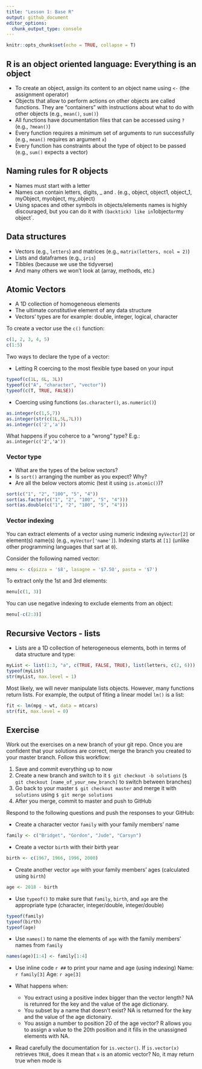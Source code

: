 ```yaml
---
title: "Lesson 1: Base R"
output: github_document
editor_options: 
  chunk_output_type: console
---
```


```r
knitr::opts_chunk$set(echo = TRUE, collapse = T)
```

## R is an object oriented language: Everything is an object

 - To create an object, assign its content to an object name using `<-` (the assignment operator)
 - Objects that allow to perform actions on other objects are called functions. They are "containers" with instructions about what to do with other objects (e.g., `mean()`, `sum()`)
 - All functions have documentation files that can be accessed using `?` (e.g., `?mean()`)
 - Every function requires a minimum set of arguments to run successfully (e.g., `mean()` requires an argument `x`)
 - Every function has constraints about the type of object to be passed (e.g., `sum()` expects a vector)

## Naming  rules for R objects

 - Names must start with a letter
 - Names can contain letters, digits, _ and . (e.g., object, object1, object_1, myObject, myobject, my_object)
 - Using spaces and other symbols in objects/elements names is highly discouraged, but you can do it with ` ` ` (backtick) like in `1object` or `my object`.

## Data structures

 - Vectors (e.g., `letters`) and matrices (e.g., `matrix(letters, ncol = 2)`)
 - Lists and dataframes (e.g., `iris`)
 - Tibbles (because we use the tidyverse)
 - And many others we won't look at (array, methods, etc.)
 
## Atomic Vectors

 - A 1D collection of homogeneous elements
 - The ultimate constitutive element of any data structure
 - Vectors' types are for example: double, integer, logical, character

To create a vector use the `c()` function:

```r
c(1, 2, 3, 4, 5)
c(1:5)
```



Two ways to declare the type of a vector:

 - Letting R coercing to the most flexible type based on your input 

```r
typeof(c(1L, 6L, 3L))
typeof(c("A", "character", "vector"))
typeof(c(T, TRUE, FALSE))
```
 
 - Coercing using functions (`as.character()`, `as.numeric()`)
 
```r
as.integer(c(1,5,7))
as.integer(str(c(1L,5L,7L)))
as.integer(c('2','a'))
```
 
What happens if you coherce to a "wrong" type? E.g.: `as.integer(c('2','a'))`

### Vector type
 
 - What are the types of the below vectors?
 - Is `sort()` arranging the number as you expect? Why? 
 - Are all the below vectors atomic (test it using `is.atomic()`)?

```r
sort(c("1", "2", "100", "5", "4"))
sort(as.factor(c("1", "2", "100", "5", "4")))
sort(as.double(c("1", "2", "100", "5", "4")))
```


### Vector indexing

You can extract elements of a vector using numeric indexing `myVector[2]` or element(s) name(s) (e.g., `myVector['name']`). Indexing starts at `[1]` (unlike other programming languages that sart at `0`).

Consider the following named vector:

```r
menu <- c(pizza = '$8', lasagne = '$7.50', pasta = '$7')
```

To extract only the 1st and 3rd elements:

```r
menu[c(1, 3)]
```

You can use negative indexing to exclude elements from an object:

```r
menu[-c(2:3)]
```


## Recursive Vectors - lists
 
 - Lists are a 1D collection of heterogeneous elements, both in terms of data structure and type:

```r
myList <- list(1:3, "a", c(TRUE, FALSE, TRUE), list(letters, c(2, 6)))
typeof(myList)
str(myList, max.level = 1)
```

Most likely, we will never manipulate lists objects. However, many functions return lists.  For example, the output of fiting a linear model `lm()` is a list:

```r
fit <- lm(mpg ~ wt, data = mtcars)
str(fit, max.level = 0)
```


## Exercise 

Work out the exercises on a new branch of your git repo. Once you are confident that your solutions are correct, merge the branch you created to your master branch. Follow this workflow:

1. Save and commit everything up to now
2. Create a new branch and switch to it `$ git checkout -b solutions` (`$ git checkout [name_of_your_new_branch]` to switch between branches)
3. Go back to your master `$ git checkout master` and merge it with `solutions` using `$ git merge solutions`
4. After you merge, commit to master and push to GitHub


Respond to the following questions and push the responses to your GitHub:
 
 - Create a character vector `family` with your family members' name
```r
family <- c("Bridget", "Gordon", "Jude", "Carsyn")
```

 - Create a vector `birth` with their birth year 
```r
birth <- c(1967, 1966, 1996, 2000)
```
 
 - Create another vector `age` with your family members' ages (calculated using `birth`)
```r
age <- 2018 - birth
```
 
 - Use `typeof()` to make sure that `family`, `birth`, and `age` are the appropriate type (character, integer/double, integer/double)
```r
typeof(family)
typeof(birth)
typeof(age)
```

 
 - Use `names()` to name the elements of `age` with the family members' names from `family`
```r
names(age)[1:4] <- family[1:4]
```
 
 - Use inline code `r ##` to print your name and age (using indexing)
Name: `r family[3]` Age: `r age[3]`

 - What happens when:
   + You extract using a positive index bigger than the vector length? NA is retunred for the key and the value of the age dictionary. 
   + You subset by a name that doesn't exist? NA is returned for the key and the value of the age dictonairy.
   + You assign a number to position 20 of the age vector? R allows you to assign a value to the 20th position and it fills in the unassigned elements with NA.
   
 - Read carefully the documentation for `is.vector()`. If `is.vector(x)` retrieves `TRUE`, does it mean that `x` is an atomic vector? No, it may return true when mode is 





